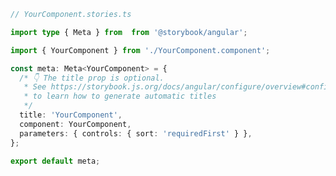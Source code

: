 ```ts
// YourComponent.stories.ts

import type { Meta } from  from '@storybook/angular';

import { YourComponent } from './YourComponent.component';

const meta: Meta<YourComponent> = {
  /* 👇 The title prop is optional.
   * See https://storybook.js.org/docs/angular/configure/overview#configure-story-loading
   * to learn how to generate automatic titles
   */
  title: 'YourComponent',
  component: YourComponent,
  parameters: { controls: { sort: 'requiredFirst' } },
};

export default meta;
```
